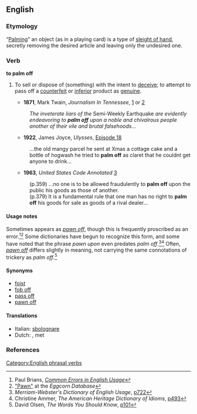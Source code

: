 ==English==

===Etymology===
“[[palm|Palming]]” an object (as in a playing card) is a type of [[sleight of hand]], secretly removing the desired article and leaving only the undesired one.

===Verb===
'''to palm off'''

# {{idiom}} To sell or dispose of (something) with the intent to [[deceive]]; to attempt to pass off a [[counterfeit]] or [[inferior]] product as [[genuine]].
#*'''1871''', Mark Twain, ''Journalism In Tennessee'', [http://books.google.com/books?id=DUqQEYA8lBoC&pg=PA39&dq=%22palm+off%22&sig=tg16Xby_bL22MnYLpCvU8McRHew] or [http://www.readbookonline.net/readOnLine/1562/]
#:''The inveterate liars of the'' Semi-Weekly Earthquake ''are evidently endeavoring to '''palm off''' upon a noble and chivalrous people another of their vile and brutal falsehoods...''
#*'''1922''', James Joyce, ''Ulysses'', [http://books.google.com/books?id=mBNjq2PSbgAC&pg=PA1219&dq=%22palm+off+as+claret%22&as_brr=1&sig=U37w5Kk9jvD3so7AKNOx4HXCnHE Episode 18]
#:...the old mangy parcel he sent at Xmas a cottage cake and a bottle of hogwash he tried to '''palm off''' as claret that he couldnt get anyone to drink...
#*'''1963''', ''United States Code Annotated'' [http://books.google.com/books?id=xzI2AAAAIAAJ&q=%22palm+off%22&dq=%22palm+off%22&pgis=1]
#:(p.359)  ...no one is to be allowed fraudulently to '''palm off''' upon the public his goods as those of another.
#:(p.379)  It is a fundamental rule that one man has no right to '''palm off''' his goods for sale as goods of a rival dealer...

====Usage notes====
Sometimes appears as ''[[pawn off]]'', though this is frequently proscribed as an error.<ref>Paul Brians, ''[http://wsu.edu/~brians/errors/pawnoff.html Common Errors in English Usage]''</ref><ref>[http://eggcorns.lascribe.net/english/931/pawn/ "Pawn"] at the ''Eggcorn Database''</ref>  Some dictionaries have begun to recognize this form, and some have noted that the phrase ''pawn upon'' even predates ''palm off''.<ref>''Merriam-Webster's Dictionary of English Usage'', [http://books.google.com/books?id=2yJusP0vrdgC&pg=RA3-PA722&dq=%22palm+off%22&as_brr=1&sig=lRCrWuprjXBwVoWwWHZplJBUNsQ p722]</ref><ref>Christine Ammer, ''The American Heritage Dictionary of Idioms'', [http://books.google.com/books?id=9re1vfFh04sC&pg=PA493&dq=%22pawn+off%22&sig=3-LluhSLLb7gN4UYiewFsvtLVAo p493]</ref> Often, ''[[pawn off]]'' differs slightly in meaning, not carrying the same connotations of trickery as ''palm off''.<ref>David Olsen, ''The Words You Should Know'', [http://books.google.com/books?id=3rNvDQEqOz4C&pg=PA101&dq=%22pawn+off%22+usage&sig=g-kwWuvVI17vH_E4q9XSiZNStWA p101]</ref>

====Synonyms====
*[[foist]]
*[[fob off]]
*[[pass off]]
*[[pawn off]]

====Translations====
{{top}}
*Italian: [[sbolognare]] <!-- http://books.google.com/books?id=98RO87ErKQQC&pg=PA352&dq=%22palm+off%22&sig=iSOuJJQc6AOZPyUKfpmLK5GQvgQ -->
*Dutch: {{t|nl|opdringen}}, {{t|nl|opzadelen}} met
{{bottom}}

===References===
<references/>

[[Category:English phrasal verbs]]